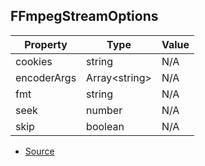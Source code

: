 ## FFmpegStreamOptions

| Property | Type | Value |
| ----------- | ----------- | ----------- |
| cookies | string | N/A |
| encoderArgs | Array\<string> | N/A |
| fmt | string | N/A |
| seek | number | N/A |
| skip | boolean | N/A |


- [Source](https://github.com/Androz2091/discord-player/blob/e5339f1/packages/discord-player/src/utils/FFmpegStream.ts#L4)